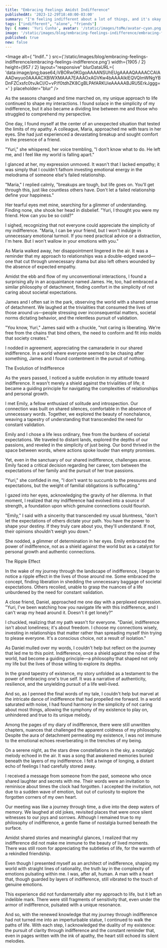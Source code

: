 ```yaml
---
title: "Embracing Feelings Amidst Indifference"
publishedAt: '2023-12-29T18:40:00-03:00'
summary: "I'm feeling indifferent about a lot of things, and it's okay."
tags: ["indifferent", "alone", "friends"]
by: { name: 'Yuri Cunha', avatar: '/static/images/toMe/avatar-cyan.png' }
image: '/static/images/blog/embracing-feelings-indifference/embracing-feelings-indifference.png'
published: true
new: false
---
```


<Image
  alt={
    "Indif.."
  }
  src={'/static/images/blog/embracing-feelings-indifference/embracing-feelings-indifference.png'}
  width={1905 / 2}
  height={957 / 2}
  layout="responsive"
  blurDataURL={
    'data:image/png;base64,iVBORw0KGgoAAAANSUhEUgAAAAQAAAACCAIAAADwyuo0AAAACXBIWXMAAA7EAAAOxAGVKw4bAAAAIklEQVQImWNgYBDnFZCxsfc0tvJkCI/O+vP/f0tdhZK8CgBLPAfARKUieAAAAABJRU5ErkJggg=='
  }
  placeholder="blur"
/>

As the seasons changed and time marched on, my unique approach to life continued to shape my interactions. I found solace in the simplicity of my indifference, but it also became a dividing line between me and those who struggled to comprehend my perspective.

One day, I found myself at the center of an unexpected situation that tested the limits of my apathy. A colleague, Maria, approached me with tears in her eyes. She had just experienced a devastating breakup and sought comfort in the presence of a friend.

"Yuri," she whispered, her voice trembling, "I don't know what to do. He left me, and I feel like my world is falling apart."

I glanced at her, my expression unmoved. It wasn't that I lacked empathy; it was simply that I couldn't fathom investing emotional energy in the melodrama of someone else's failed relationship.

"Maria," I replied calmly, "breakups are tough, but life goes on. You'll get through this, just like countless others have. Don't let a failed relationship define your happiness."

Her tearful eyes met mine, searching for a glimmer of understanding. Finding none, she shook her head in disbelief. "Yuri, I thought you were my friend. How can you be so cold?"

I sighed, recognizing that not everyone could appreciate the simplicity of my indifference. "Maria, I can be your friend, but I won't indulge in unnecessary emotional turmoil. If you need practical advice or a distraction, I'm here. But I won't wallow in your emotions with you."

As Maria walked away, her disappointment lingered in the air. It was a reminder that my approach to relationships was a double-edged sword—one that cut through unnecessary drama but also left others wounded by the absence of expected empathy.

Amidst the ebb and flow of my unconventional interactions, I found a surprising ally in an acquaintance named James. He, too, had embraced a similar philosophy of detachment, finding comfort in the simplicity of not caring about societal expectations.

James and I often sat in the park, observing the world with a shared sense of detachment. We laughed at the trivialities that consumed the lives of those around us—people stressing over inconsequential matters, societal norms dictating behavior, and the relentless pursuit of validation.

"You know, Yuri," James said with a chuckle, "not caring is liberating. We're free from the chains that bind others, the need to conform and fit into molds that society creates."

I nodded in agreement, appreciating the camaraderie in our shared indifference. In a world where everyone seemed to be chasing after something, James and I found contentment in the pursuit of nothing.

The Evolution of Indifference

As the years passed, I noticed a subtle evolution in my attitude toward indifference. It wasn't merely a shield against the trivialities of life; it became a guiding principle for navigating the complexities of relationships and personal growth.

I met Emily, a fellow enthusiast of solitude and introspection. Our connection was built on shared silences, comfortable in the absence of unnecessary words. Together, we explored the beauty of nonchalance, weaving a tapestry of understanding that transcended the need for constant validation.

Emily and I chose a life less ordinary, free from the burdens of societal expectations. We traveled to distant lands, explored the depths of our passions, and reveled in the simplicity of just being. Our bond thrived in the space between words, where actions spoke louder than empty promises.

Yet, even in the sanctuary of our shared indifference, challenges arose. Emily faced a critical decision regarding her career, torn between the expectations of her family and the pursuit of her true passions.

"Yuri," she confided in me, "I don't want to succumb to the pressures and expectations, but the weight of familial obligations is suffocating."

I gazed into her eyes, acknowledging the gravity of her dilemma. In that moment, I realized that my indifference had evolved into a source of strength, a foundation upon which genuine connections could flourish.

"Emily," I said with a sincerity that transcended my usual bluntness, "don't let the expectations of others dictate your path. You have the power to shape your destiny. If they truly care about you, they'll understand. If not, their opinions shouldn't weigh you down."

She nodded, a glimmer of determination in her eyes. Emily embraced the power of indifference, not as a shield against the world but as a catalyst for personal growth and authentic connections.

The Ripple Effect

In the wake of my journey through the landscape of indifference, I began to notice a ripple effect in the lives of those around me. Some embraced the concept, finding liberation in shedding the unnecessary baggage of societal expectations. Others recoiled, unable to grasp the nuances of a life unburdened by the need for constant validation.

A close friend, Daniel, approached me one day with a perplexed expression. "Yuri, I've been watching how you navigate life with this indifference, and I can't wrap my head around it. Doesn't it get lonely?"

I chuckled, realizing that my path wasn't for everyone. "Daniel, indifference isn't about loneliness; it's about freedom. I choose my connections wisely, investing in relationships that matter rather than spreading myself thin trying to please everyone. It's a conscious choice, not a result of isolation."

As Daniel mulled over my words, I couldn't help but reflect on the journey that led me to this point. Indifference, once a shield against the noise of the world, had become a guiding principle—a philosophy that shaped not only my life but the lives of those willing to explore its depths.

In the grand tapestry of existence, my story unfolded as a testament to the power of embracing one's true self. It was a narrative of authenticity, resilience, and the unyielding pursuit of a life well-lived.

And so, as I penned the final words of my tale, I couldn't help but marvel at the intricate dance of indifference that had propelled me forward. In a world saturated with noise, I had found harmony in the simplicity of not caring about most things, allowing the symphony of my existence to play on, unhindered and true to its unique melody.

Among the pages of my diary of indifference, there were still unwritten chapters, nuances that challenged the apparent coldness of my philosophy. Despite the aura of detachment permeating my existence, I was not immune to the emotional echoes reverberating in the trenches of my being.

On a serene night, as the stars drew constellations in the sky, a nostalgic melody echoed in the air. It was a song that awakened memories buried beneath the layers of my indifference. I felt a twinge of longing, a distant echo of feelings I had carefully stored away.

I received a message from someone from the past, someone who once shared laughter and secrets with me. Their words were an invitation to reminisce about times the clock had forgotten. I accepted the invitation, not due to a sudden wave of emotion, but out of curiosity to explore the forgotten corners of my own heart.

Our meeting was like a journey through time, a dive into the deep waters of memory. We laughed at old jokes, revisited places that were once silent witnesses to our joys and sorrows. Although I remained true to my philosophy of indifference, a gentle flame of nostalgia burned beneath the surface.

Amidst shared stories and meaningful glances, I realized that my indifference did not make me immune to the beauty of lived moments. There was still room for appreciating the subtleties of life, for the warmth of a rekindled friendship.

Even though I presented myself as an architect of indifference, shaping my world with straight lines of rationality, the truth lay in the complexity of emotions pulsating within me. I was, after all, human. A man with a heart that, though guarded by layers of indifference, still vibrated to the touch of genuine emotions.

This experience did not fundamentally alter my approach to life, but it left an indelible mark. There were still fragments of sensitivity that, even under the armor of indifference, pulsated with a unique resonance.

And so, with the renewed knowledge that my journey through indifference had not turned me into an imperturbable statue, I continued to walk the paths of life. With each step, I acknowledged the duality of my existence: the pursuit of clarity through indifference and the constant reminder that, even in pages written with the ink of apathy, the heart still echoed its silent melodies.